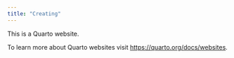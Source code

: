 ```yaml
---
title: "Creating"
---
```


This is a Quarto website.

To learn more about Quarto websites visit <https://quarto.org/docs/websites>.
